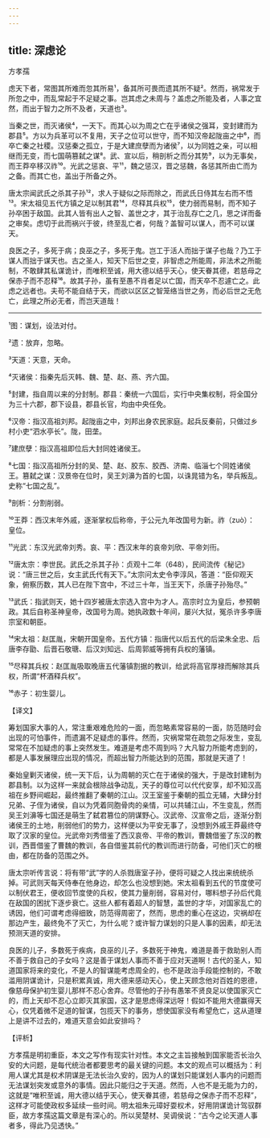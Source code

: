 ```yaml
---
---
---
```

title: 深虑论
---




方孝孺

虑天下者，常图其所难而忽其所易¹，备其所可畏而遗其所不疑²。然而，祸常发于所忽之中，而乱常起于不足疑之事。岂其虑之未周与？盖虑之所能及者，人事之宜然，而出于智力之所不及者，天道也³。

当秦之世，而灭诸侯⁴，一天下。而其心以为周之亡在乎诸侯之强耳，变封建而为郡县⁵。方以为兵革可以不复用，天子之位可以世守，而不知汉帝起陇亩之中⁶，而卒亡秦之社稷。汉惩秦之孤立，于是大建庶孽而为诸侯⁷，以为同姓之亲，可以相继而无变，而七国萌篡弑之谋⁸。武、宣以后，稍剖析之而分其势⁹，以为无事矣，而王莽卒移汉祚¹⁰。光武之惩哀、平¹¹，魏之惩汉，晋之惩魏，各惩其所由亡而为之备。而其亡也，盖出于所备之外。

唐太宗闻武氏之杀其子孙¹²，求人于疑似之际而除之，而武氏日侍其左右而不悟¹³。宋太祖见五代方镇之足以制其君¹⁴，尽释其兵权¹⁵，使力弱而易制，而不知子孙卒困于敌国。此其人皆有出人之智、盖世之才，其于治乱存亡之几，思之详而备之审矣。虑切于此而祸兴于彼，终至乱亡者，何哉？盖智可以谋人，而不可以谋天。

良医之子，多死于病；良巫之子，多死于鬼。岂工于活人而拙于谋子也哉？乃工于谋人而拙于谋天也。古之圣人，知天下后世之变，非智虑之所能周，非法术之所能制，不敢肆其私谋诡计，而唯积至诚，用大德以结乎天心，使天眷其德，若慈母之保赤子而不忍释¹⁶。故其子孙，虽有至愚不肖者足以亡国，而天卒不忍遽亡之。此虑之远者也。夫苟不能自结于天，而欲以区区之智笼络当世之务，而必后世之无危亡，此理之所必无者，而岂天道哉！



***



¹图：谋划，设法对付。

²遗：放弃，忽略。

³天道：天意，天命。

⁴灭诸侯：指秦先后灭韩、魏、楚、赵、燕、齐六国。

⁵封建，指自周以来的分封制。郡县：秦统一六国后，实行中央集权制，将全国分为三十六郡，郡下设县，郡县长官，均由中央任免。

⁶汉帝：指汉高祖刘邦。起陇亩之中，刘邦出身农民家庭。起兵反秦前，只做过乡村小吏“泗水亭长”。陇，田垄。

⁷建庶孽：指汉高祖即位后大封同姓诸侯王。

⁸七国：指汉高祖所分封的吴、楚、赵、胶东、胶西、济南、临淄七个同姓诸侯王。篡弑之谋：汉景帝在位时，吴王刘濞为首的七国，以诛晁错为名，举兵叛乱。史称“七国之乱”。

⁹剖析：分割削弱。

¹⁰王莽：西汉末年外戚，逐渐掌权后称帝，于公元九年改国号为新。祚（zuò）：皇位。

¹¹光武：东汉光武帝刘秀。哀、平：西汉末年的哀帝刘欣、平帝刘衎。

¹²唐太宗：李世民。武氏之杀其子孙：贞观十二年（648），民间流传《秘记》说：“唐三世之后，女主武氏代有天下。”太宗问太史令李淳风，答道：“臣仰观天象，俯察历数，其人已在陛下宫中，不过三十年，当王天下，杀唐子孙殆尽。”

¹³武氏：指武则天，她十四岁被唐太宗选入宫中为才人。高宗时立为皇后，参预朝政。其后自称圣神皇帝，改国号为周。她执政数十年间，屡兴大狱，冤杀许多李唐宗室和朝臣。

¹⁴宋太祖：赵匡胤，宋朝开国皇帝。五代方镇：指唐代以后五代的后梁朱全忠、后唐李存勖、后晋石敬瑭、后汉刘知远、后周郭威等拥有兵权的藩镇。

¹⁵尽释其兵权：赵匡胤吸取晚唐五代藩镇割据的教训，给武将高官厚禄而解除其兵权，所谓“杯酒释兵权”。

¹⁶赤子：初生婴儿。

【译文】

筹划国家大事的人，常注重艰难危险的一面，而忽略素常容易的一面，防范随时会出现的可怕事件，而遗漏不足疑虑的事件。然而，灾祸常常在疏忽之际发生，变乱常常在不加疑虑的事上突然发生。难道是考虑不周到吗？大凡智力所能考虑到的，都是人事发展理应出现的情况，而超出智力所能达到的范围，那就是天道了！

秦始皇剿灭诸侯，统一天下后，认为周朝的灭亡在于诸侯的强大，于是改封建制为郡县制。以为这样一来就会根除战争动乱，天子的尊位可以代代安享，却不知汉高祖在乡野间崛起，最终推翻了秦朝的江山。汉王室鉴于秦朝的孤立无辅，大肆分封兄弟、子侄为诸侯，自以为凭着同胞骨肉的亲情，可以共辅江山，不生变乱，然而吴王刘濞等七国还是萌生了弑君篡位的阴谋野心。汉武帝、汉宣帝之后，逐渐分割诸侯王的土地，削弱他们的势力，这样便以为平安无事了，没想到外戚王莽最终夺取了汉家的皇位。光武帝刘秀借鉴了西汉哀帝、平帝的教训，曹魏借鉴了东汉的教训，西晋借鉴了曹魏的教训，各自借鉴其前代的教训而进行防备，可他们灭亡的根由，都在防备的范围之外。

唐太宗听传言说：将有带“武”字的人杀戮唐室子孙，便将可疑之人找出来统统杀掉。可武则天每天侍奉在他身边，却怎么也没想到她。宋太祖看到五代的节度使可以制伏君王，便收回节度使的兵权，使其力量削弱，容易对付，哪料想子孙后代竟在敌国的困扰下逐步衰亡。这些人都有着超人的智慧，盖世的才华，对国家乱亡的诱因，他们可谓考虑得细致，防范得周密了，然而，思虑的重心在这边，灾祸却在那边产生，最终免不了灭亡，为什么呢？或许智力谋划的只是人事的因素，却无法预测天道的安排。

良医的儿子，多数死于疾病，良巫的儿子，多数死于神鬼，难道是善于救助别人而不善于救自己的子女吗？这是善于谋划人事而不善于应对天道啊！古代的圣人，知道国家将来的变化，不是人的智谋能考虑周全的，也不是政治手段能控制的，不敢滥用阴谋诡计，只是积累真诚，用大德来感动天心，使上天顾念他对百姓的恩德，像慈母保护初生婴儿那样不忍心舍弃。尽管他的子孙有愚笨不贤良足以使国家灭亡的，而上天却不忍心立即灭其家国，这才是思虑得深远呀！假如不能用大德赢得天心，仅凭着微不足道的智谋，包揽天下的事务，想使国家没有希望危亡，这从道理上是讲不过去的，难道天意会如此安排吗？

【评析】

方孝孺是明初重臣，本文之写作有现实针对性。本文之主旨接触到国家能否长治久安的大问题，是每代统治者都要思考的最关键的问题。本文的观点可以概括为：利用人谋尤其是权术阴谋是无法长治久安的，因为人的谋划只能谋划人事内的问题而无法谋划突发或意外的事情。因此只能归之于天道。然而，人也不是无能为力的，这就是“唯积至诚，用大德以结乎天心，使天眷其德，若慈母之保赤子而不忍释”，这样才可能使政权多延续一些时间。明太祖朱元璋好耍权术，好用阴谋诡计驾驭群臣，故方孝孺这篇文章是有深心的。所以吴楚材、吴调侯说：“古今之论天道人事者多，得此乃见透快。”